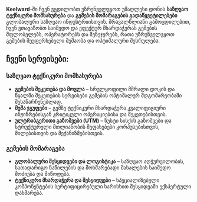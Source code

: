 **Keelward**-ში ჩვენ ვცდილობთ უზრუნველვყოთ უმაღლესი დონის **საზღვაო ტექნიკური მომსახურება** და **გემების მომარაგების გადაწყვეტილებები** გლობალური საზღვაო ინდუსტრიისთვის. მრავალწლიანი გამოცდილებით, ჩვენ ვთავაზობთ საიმედო და ეფექტურ მხარდაჭერას გემების მფლობელებს, ოპერატორებს და მენეჯერებს, რათა უზრუნველვყოთ გემების შეუფერხებელი მუშაობა და ოპტიმალური შესრულება.

## ჩვენი სერვისები:

### საზღვაო ტექნიკური მომსახურება

- **გემების შეკეთება და მოვლა** – სრულყოფილი მშრალი დოკის და წყალში შეკეთების სერვისები გემების ოპტიმალურ მდგომარეობაში შესანარჩუნებლად.
- **მუშა ჯგუფები** – გემზე ტექნიკური მხარდაჭერა კვალიფიციური ინჟინრებისგან კრიტიკული ოპერაციებისა და შეკეთებისთვის.
- **ულტრაბგერითი გაზომვები (UTM)** – ზუსტი სისქის გაზომვები და სტრუქტურული მთლიანობის შეფასებები კორპუსებისთვის, მილებისთვის და მექანიზმებისთვის.

### გემების მომარაგება

- **გლობალური შესყიდვები და ლოგისტიკა** – საზღვაო აღჭურვილობის, სათადარიგო ნაწილების და მოხმარებადი მასალების საიმედო მოძიება და მიწოდება.
- **ტექნიკური მხარდაჭერა და შესყიდვები** – სპეციალიზებული კომპონენტების სერტიფიცირებული ხარისხით შესყიდვაში ექსპერტული დახმარება.
